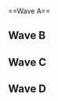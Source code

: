 {{DISPLAYTITLE:CEO 2016: ''Melee'' Doubles Pools}}{{Tabs game|basepage=CEO/2016|melee=true|wiiu=true}}
{{CEO 2016 Tabs|This=4}}<br/>
==Wave A==
{{Box|start|padding=2em}}
{{HiddenSort|===A7===}}
{{GroupTableStart |Bracket A7|width=300px}}
{{DoublesGroupTableSlot|p1=Reno|p1flag=us|p2=Lucky|p2flag=us|win_m=3|lose_m=0|place=1|bg=up|go={{advance|CEO/2016/Melee/Doubles Bracket#Winners Bracket}}}}
{{DoublesGroupTableSlot|p1=Wizzrobe|p1flag=us|p2=dizzkidboogie|p2flag=us|win_m=3|lose_m=1|place=2|bg=stay|go={{advance|CEO/2016/Melee/Doubles Bracket#Losers Bracket}}}}
{{DoublesGroupTableSlot|p1=EMT_Sol|p1flag=us|p2=Phish-it|p2flag=us|win_m=3|lose_m=2|place=3|bg=down}}
{{DoublesGroupTableSlot|p1=Baeblade|p1flag=us|p2=KPAN|p2flag=us|win_m=3|lose_m=2|place=4|bg=down}}
{{DoublesGroupTableSlot|p1=Tempo|p1flag=us|p2=Ed|p2flag=us|win_m=3|lose_m=2|place=5|bg=down}}
{{DoublesGroupTableSlot|p1=Dublat|p1flag=us|p2=Type1|p2flag=us|win_m=3|lose_m=2|place=5|bg=down}}
{{DoublesGroupTableSlot|p1=eet|p1flag=us|p2=KiTY|p2flag=us|win_m=2|lose_m=2|place=7|bg=down}}
{{DoublesGroupTableSlot|p1=Pisces|p1flag=us|p2=DiabetoDan|p2flag=us|win_m=2|lose_m=2|place=7|bg=down}}
{{DoublesGroupTableSlot|p1=AozoraX|p1flag=ca|p2=Borz|p2flag=ca|win_m=1|lose_m=2|place=9|bg=down}}
{{DoublesGroupTableSlot|p1=SRD_Javi|p1flag=us|p2=Bloodzure|p2flag=us|win_m=0|lose_m=2|place=9|bg=down}}
{{DoublesGroupTableSlot|p1=Sigh|p1flag=us|p2=Exo|p2flag=us|win_m=0|lose_m=2|place=9|bg=down}}
{{DoublesGroupTableSlot|p1=Fro Fo Sho|p1flag=us|p2=Warui|p2flag=us|win_m=0|lose_m=2|place=9|bg=down}}
{{DoublesGroupTableSlot|p1=sUpErDeReKfAn|p1flag=us|p2=DJoy|p2flag=us|win_m=0|lose_m=2|place=13|bg=down}}
{{GroupTableEnd}}
{{Box|break|padding=2em}}

{{HiddenSort|===A8===}}
{{GroupTableStart |Bracket A8|width=300px}}
{{DoublesGroupTableSlot|p1=Plup|p1flag=us|p2=Axe|p2flag=us|win_m=3|lose_m=0|place=1|bg=up|go={{advance|CEO/2016/Melee/Doubles Bracket#Winners Bracket}}}}
{{DoublesGroupTableSlot|p1=Toph|p1flag=us|p2=Kalamazhu|p2flag=us|win_m=4|lose_m=1|place=2|bg=stay|go={{advance|CEO/2016/Melee/Doubles Bracket#Losers Bracket}}}}
{{DoublesGroupTableSlot|p1=Nintendude|p1flag=us|p2=Wobbles|p2flag=us|win_m=3|lose_m=2|place=3|bg=down}}
{{DoublesGroupTableSlot|p1=The Butaner|p1flag=us|p2=Cat Soup|p2flag=us|win_m=3|lose_m=2|place=4|bg=down}}
{{DoublesGroupTableSlot|p1=Memo|p1flag=us|p2=T3nshi|p2flag=us|win_m=3|lose_m=2|place=5|bg=down}}
{{DoublesGroupTableSlot|p1=Rhan|p1flag=us|p2=MalcoDaFalco|p2flag=us|win_m=2|lose_m=2|place=5|bg=down}}
{{DoublesGroupTableSlot|p1=BroChill|p1flag=us|p2=cookiE|p2flag=us|win_m=2|lose_m=2|place=7|bg=down}}
{{DoublesGroupTableSlot|p1=Zook|p1flag=us|p2=Suezo|p2flag=us|win_m=2|lose_m=2|place=7|bg=down}}
{{DoublesGroupTableSlot|p1=Rylo Ken|p1flag=us|p2=No Love|p2flag=us|win_m=1|lose_m=2|place=9|bg=down}}
{{DoublesGroupTableSlot|p1=Royal|p1flag=us|p2=KAU|p2flag=us|win_m=1|lose_m=2|place=9|bg=down}}
{{DoublesGroupTableSlot|p1=GingerJesus|p1flag=us|p2=Raisin|p2flag=us|win_m=1|lose_m=2|place=9|bg=down}}
{{DoublesGroupTableSlot|p1=WestBreezy|p1flag=us|p2=tortellini tyler|p2flag=us|win_m=0|lose_m=2|place=9|bg=down}}
{{DoublesGroupTableSlot|p1=Thad|p1flag=us|p2=DAB|p2flag=us|win_m=0|lose_m=2|place=13|bg=down}}
{{DoublesGroupTableSlot|p1=Teriyaki Weeaboo|p1flag=us|p2=The Piledriver|p2flag=us|win_m=0|lose_m=2|place=13|bg=down}}
{{GroupTableEnd}}
{{Box|end}}

==Wave B==
{{Box|start|padding=2em}}
{{HiddenSort|===B7===}}
{{GroupTableStart |Bracket B7|width=300px}}
{{DoublesGroupTableSlot|p1=Alan|p1flag=us|p2=Shroomed|p2flag=us|win_m=3|lose_m=0|place=1|bg=up|go={{advance|CEO/2016/Melee/Doubles Bracket#Winners Bracket}}}}
{{DoublesGroupTableSlot|p1=Prince Abu|p1flag=us|p2=Laudandus|p2flag=us|win_m=4|lose_m=1|place=2|bg=stay|go={{advance|CEO/2016/Melee/Doubles Bracket#Losers Bracket}}}}
{{DoublesGroupTableSlot|p1=vortex|p1flag=us|p2=Captain Smuckers|p2flag=us|win_m=2|lose_m=2|place=3|bg=down}}
{{DoublesGroupTableSlot|p1=RockCrock|p1flag=us|p2=Barraca|p2flag=us|win_m=3|lose_m=2|place=4|bg=down}}
{{DoublesGroupTableSlot|p1=Jagz|p1flag=us|p2=Raze|p2flag=us|win_m=3|lose_m=2|place=5|bg=down}}
{{DoublesGroupTableSlot|p1=Le Fou|p1flag=us|p2=Starlord|p2flag=us|win_m=3|lose_m=2|place=5|bg=down}}
{{DoublesGroupTableSlot|p1=Kanye Rest|p1flag=us|p2=Fool94|p2flag=us|win_m=2|lose_m=2|place=7|bg=down}}
{{DoublesGroupTableSlot|p1=Ghoti|p1flag=us|p2=ADMJ|p2flag=us|win_m=1|lose_m=2|place=7|bg=down}}
{{DoublesGroupTableSlot|p1=QuestCake|p1flag=us|p2=Frio|p2flag=us|win_m=1|lose_m=2|place=9|bg=down}}
{{DoublesGroupTableSlot|p1=Depressed Eagle|p1flag=us|p2=Pop$|p2flag=us|win_m=1|lose_m=2|place=9|bg=down}}
{{DoublesGroupTableSlot|p1=Syix|p1flag=us|p2=BEAK|p2flag=us|win_m=0|lose_m=2|place=9|bg=down}}
{{DoublesGroupTableSlot|p1=Jon Carr|p1flag=us|p2=BiGViC340|p2flag=us|win_m=0|lose_m=2|place=9|bg=down}}
{{DoublesGroupTableSlot|p1=VII|p1flag=ro|p2=CPU|p2flag=us|win_m=0|lose_m=2|place=13|bg=down}}
{{GroupTableEnd}}
{{Box|break|padding=2em}}

{{HiddenSort|===B8===}}
{{GroupTableStart |Bracket B8|width=300px}}
{{DoublesGroupTableSlot|p1=Swedish Delight|p1flag=us|p2=Slox|p2flag=us|win_m=3|lose_m=0|place=1|bg=up|go={{advance|CEO/2016/Melee/Doubles Bracket#Winners Bracket}}}}
{{DoublesGroupTableSlot|p1=Chillindude|p1flag=us|p2=ChuDat|p2flag=us|win_m=3|lose_m=1|place=2|bg=stay|go={{advance|CEO/2016/Melee/Doubles Bracket#Losers Bracket}}}}
{{DoublesGroupTableSlot|p1=Linguini|p1flag=us|p2=Fearless|p2flag=us|win_m=3|lose_m=2|place=3|bg=down}}
{{DoublesGroupTableSlot|p1=A Rookie|p1flag=us|p2=DP's Mario|p2flag=us|win_m=3|lose_m=2|place=4|bg=down}}
{{DoublesGroupTableSlot|p1=Char|p1flag=us|p2=Sabelan|p2flag=us|win_m=3|lose_m=2|place=5|bg=down}}
{{DoublesGroupTableSlot|p1=Domsta|p1flag=us|p2=Carlito|p2flag=us|win_m=3|lose_m=2|place=5|bg=down}}
{{DoublesGroupTableSlot|p1=RepsGuy|p1flag=us|p2=SR-Cue|p2flag=us|win_m=2|lose_m=2|place=7|bg=down}}
{{DoublesGroupTableSlot|p1=Butler|p1flag=us|p2=Ruffian|p2flag=us|win_m=1|lose_m=2|place=7|bg=down}}
{{DoublesGroupTableSlot|p1=Arakune|p1flag=us|p2=J$727|p2flag=us|win_m=1|lose_m=2|place=9|bg=down}}
{{DoublesGroupTableSlot|p1=Nickelsclam|p1flag=us|p2=jeez|p2flag=us|win_m=1|lose_m=2|place=9|bg=down}}
{{DoublesGroupTableSlot|p1=Money|p1flag=us|p2=Emo|p2flag=us|win_m=0|lose_m=2|place=9|bg=down}}
{{DoublesGroupTableSlot|p1=star99|p1flag=us|p2=Racci|p2flag=us|win_m=0|lose_m=2|place=9|bg=down}}
{{DoublesGroupTableSlot|p1=Krudo|p1flag=us|p2=Uma|p2flag=us|win_m=0|lose_m=2|place=13|bg=down}}
{{GroupTableEnd}}
{{Box|end}}

==Wave C==
{{Box|start|padding=2em}}
{{HiddenSort|===C7===}}
{{GroupTableStart |Bracket C7|width=300px}}
{{DoublesGroupTableSlot|p1=Hungrybox|p1flag=us|p2=Mew2King|p2flag=us|win_m=3|lose_m=0|place=1|bg=up|go={{advance|CEO/2016/Melee/Doubles Bracket#Winners Bracket}}}}
{{DoublesGroupTableSlot|p1=Swiftbass|p1flag=us|p2=Tafokints|p2flag=us|win_m=3|lose_m=1|place=2|bg=stay|go={{advance|CEO/2016/Melee/Doubles Bracket#Losers Bracket}}}}
{{DoublesGroupTableSlot|p1=$mike|p1flag=us|p2=Crush|p2flag=us|win_m=3|lose_m=2|place=3|bg=down}}
{{DoublesGroupTableSlot|p1=dashdancedan|p1flag=us|p2=Yort|p2flag=us|win_m=3|lose_m=2|place=4|bg=down}}
{{DoublesGroupTableSlot|p1=V01D|p1flag=us|p2=Owl|p2flag=us|win_m=3|lose_m=2|place=5|bg=down}}
{{DoublesGroupTableSlot|p1=Butt Zone|p1flag=us|p2=Flashburn 117|p2flag=us|win_m=3|lose_m=2|place=5|bg=down}}
{{DoublesGroupTableSlot|p1=Nameless Joe|p1flag=us|p2=Blink|p2flag=us|win_m=2|lose_m=2|place=7|bg=down}}
{{DoublesGroupTableSlot|p1=Den Ybgib|p1flag=us|p2=ChillyPotPie|p2flag=us|win_m=2|lose_m=2|place=7|bg=down}}
{{DoublesGroupTableSlot|p1=Calvin|p1flag=us|p2=leahboo|p2flag=us|win_m=1|lose_m=2|place=9|bg=down}}
{{DoublesGroupTableSlot|p1=SlaminDorf|p1flag=us|p2=apop99|p2flag=us|win_m=0|lose_m=2|place=9|bg=down}}
{{DoublesGroupTableSlot|p1=Master Brawler|p1flag=us|p2=chaoslink|p2flag=us|win_m=0|lose_m=2|place=9|bg=down}}
{{DoublesGroupTableSlot|p1=Elfonzio|p1flag=us|p2=Sweet_lu|p2flag=us|win_m=0|lose_m=2|place=9|bg=down}}
{{DoublesGroupTableSlot|p1=Thomp|p1flag=us|p2=SassMaster|p2flag=us|win_m=0|lose_m=2|place=13|bg=down}}
{{GroupTableEnd}}
{{Box|break|padding=2em}}

{{HiddenSort|===C8===}}
{{GroupTableStart |Bracket C8|width=300px}}
{{DoublesGroupTableSlot|p1=SFAT|p1flag=us|p2=PewPewU|p2flag=us|win_m=3|lose_m=0|place=1|bg=up|go={{advance|CEO/2016/Melee/Doubles Bracket#Winners Bracket}}}}
{{DoublesGroupTableSlot|p1=Jflex|p1flag=us|p2=G$|p2flag=us|win_m=3|lose_m=1|place=2|bg=stay|go={{advance|CEO/2016/Melee/Doubles Bracket#Losers Bracket}}}}
{{DoublesGroupTableSlot|p1=GAwes|p1flag=us|p2=baka4moe|p2flag=us|win_m=3|lose_m=2|place=3|bg=down}}
{{DoublesGroupTableSlot|p1=OC Zack|p1flag=us|p2=OC Mike the Franchise|p2flag=us|win_m=3|lose_m=2|place=4|bg=down}}
{{DoublesGroupTableSlot|p1=NIX|p1flag=us|p2=Cohenski|p2flag=us|win_m=3|lose_m=2|place=5|bg=down}}
{{DoublesGroupTableSlot|p1=S@nT|p1flag=pr|p2=Youma|p2flag=pr|win_m=3|lose_m=2|place=5|bg=down}}
{{DoublesGroupTableSlot|p1=bearsfan092|p1flag=us|p2=Affirmative Action|p2flag=us|win_m=2|lose_m=2|place=7|bg=down}}
{{DoublesGroupTableSlot|p1=Anjel|p1flag=us|p2=Lemon|p2flag=us|win_m=2|lose_m=2|place=7|bg=down}}
{{DoublesGroupTableSlot|p1=Spilled Milk|p1flag=us|p2=Trickyjeff|p2flag=us|win_m=1|lose_m=2|place=9|bg=down}}
{{DoublesGroupTableSlot|p1=Poe|p1flag=us|p2=FLIMWAD|p2flag=us|win_m=0|lose_m=2|place=9|bg=down}}
{{DoublesGroupTableSlot|p1=Missing|p1flag=us|p2=Brimiq|p2flag=us|win_m=0|lose_m=2|place=9|bg=down}}
{{DoublesGroupTableSlot|p1=Penginpapa|p1flag=us|p2=Murabito|p2flag=us|win_m=0|lose_m=2|place=9|bg=down}}
{{DoublesGroupTableSlot|p1=Nasty|p1flag=us|p2=Unvalued|p2flag=us|win_m=0|lose_m=2|place=13|bg=down}}
{{GroupTableEnd}}
{{Box|end}}

==Wave D==
{{Box|start|padding=2em}}
{{HiddenSort|===D7===}}
{{GroupTableStart |Bracket D7|width=300px}}
{{DoublesGroupTableSlot|p1=MacD|p1flag=us|p2=Zhu|p2flag=us|win_m=3|lose_m=0|place=1|bg=up|go={{advance|CEO/2016/Melee/Doubles Bracket#Winners Bracket}}}}
{{DoublesGroupTableSlot|p1=Frootloop|p1flag=us|p2=Druggedfox|p2flag=us|win_m=3|lose_m=1|place=2|bg=stay|go={{advance|CEO/2016/Melee/Doubles Bracket#Losers Bracket}}}}
{{DoublesGroupTableSlot|p1=NY Joey|p1flag=us|p2=Warriorknight|p2flag=us|win_m=4|lose_m=2|place=3|bg=down}}
{{DoublesGroupTableSlot|p1=brokenyew|p1flag=us|p2=Drunksloth|p2flag=us|win_m=2|lose_m=2|place=4|bg=down}}
{{DoublesGroupTableSlot|p1=Dash|p1flag=us|p2=Ambition|p2flag=us|win_m=3|lose_m=2|place=5|bg=down}}
{{DoublesGroupTableSlot|p1=Shamunt|p1flag=us|p2=Kenpachi|p2flag=us|win_m=3|lose_m=2|place=5|bg=down}}
{{DoublesGroupTableSlot|p1=Acula MD|p1flag=us|p2=Not.Brian|p2flag=us|win_m=2|lose_m=2|place=7|bg=down}}
{{DoublesGroupTableSlot|p1=skate|p1flag=us|p2=Eight oh Eight|p2flag=us|win_m=2|lose_m=2|place=7|bg=down}}
{{DoublesGroupTableSlot|p1=Risu|p1flag=us|p2=emilywaves|p2flag=us|win_m=1|lose_m=2|place=9|bg=down}}
{{DoublesGroupTableSlot|p1=Smoof|p1flag=us|p2=Onehandbackhand|p2flag=jp|win_m=0|lose_m=2|place=9|bg=down}}
{{DoublesGroupTableSlot|p1=Melvin|p1flag=us|p2=Huck|p2flag=us|win_m=0|lose_m=2|place=9|bg=down}}
{{DoublesGroupTableSlot|p1=Tarchwood|p1flag=us|p2=BGSatchel|p2flag=us|win_m=0|lose_m=2|place=9|bg=down}}
{{DoublesGroupTableSlot|p1=Sea|p1flag=us|p2=NicTheKiwi|p2flag=us|win_m=0|lose_m=2|place=13|bg=down}}
{{GroupTableEnd}}
{{Box|break|padding=2em}}

{{HiddenSort|===D8===}}
{{GroupTableStart |Bracket D8|width=300px}}
{{DoublesGroupTableSlot|p1=Colbol|p1flag=us|p2=Harriet|p2flag=us|win_m=3|lose_m=0|place=1|bg=up|go={{advance|CEO/2016/Melee/Doubles Bracket#Winners Bracket}}}}
{{DoublesGroupTableSlot|p1=DJ Nintendo|p1flag=us|p2=The Moon|p2flag=us|win_m=3|lose_m=1|place=2|bg=stay|go={{advance|CEO/2016/Melee/Doubles Bracket#Losers Bracket}}}}
{{DoublesGroupTableSlot|p1=n0ne|p1flag=ni|p2=Nightmare|p2flag=ca|win_m=4|lose_m=2|place=3|bg=down}}
{{DoublesGroupTableSlot|p1=Bacon|p1flag=us|p2=Prinny|p2flag=us|win_m=3|lose_m=2|place=4|bg=down}}
{{DoublesGroupTableSlot|p1=Rachman|p1flag=us|p2=Fil|p2flag=us|win_m=3|lose_m=2|place=5|bg=down}}
{{DoublesGroupTableSlot|p1=Ruse|p1flag=us|p2=Alex19|p2flag=us|win_m=3|lose_m=2|place=5|bg=down}}
{{DoublesGroupTableSlot|p1=Focus|p1flag=us|p2=Moonshine|p2flag=us|win_m=2|lose_m=2|place=7|bg=down}}
{{DoublesGroupTableSlot|p1=Matchu|p1flag=us|p2=Eric|p2flag=us|win_m=2|lose_m=2|place=7|bg=down}}
{{DoublesGroupTableSlot|p1=Baj|p1flag=us|p2=Wreck|p2flag=us|win_m=1|lose_m=2|place=9|bg=down}}
{{DoublesGroupTableSlot|p1=Bison.M|p1flag=us|p2=Octavian|p2flag=us|win_m=1|lose_m=2|place=9|bg=down}}
{{DoublesGroupTableSlot|p1=Kraines|p1flag=us|p2=zZz|p2flag=us|win_m=0|lose_m=2|place=9|bg=down}}
{{DoublesGroupTableSlot|p1=Revelation|p1flag=us|p2=Quasar|p2flag=us|win_m=0|lose_m=2|place=9|bg=down}}
{{DoublesGroupTableSlot|p1=ICON|p1flag=us|p2=Glistening|p2flag=us|win_m=0|lose_m=2|place=13|bg=down}}
{{DoublesGroupTableSlot|p1=Ober|p1flag=us|p2=Phoenix|p2flag=us|win_m=0|lose_m=2|place=13|bg=down}}
{{GroupTableEnd}}
{{Box|end}}
